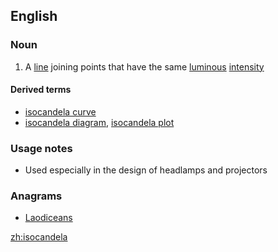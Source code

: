 ==English==

===Noun===
{{en-noun}}

# A [[line]] joining points that have the same [[luminous]] [[intensity]]

====Derived terms====
*[[isocandela curve]]
*[[isocandela diagram]], [[isocandela plot]]

===Usage notes===
*Used especially in the design of headlamps and projectors

===Anagrams===
* [[Laodiceans#English|Laodiceans]]

[[zh:isocandela]]